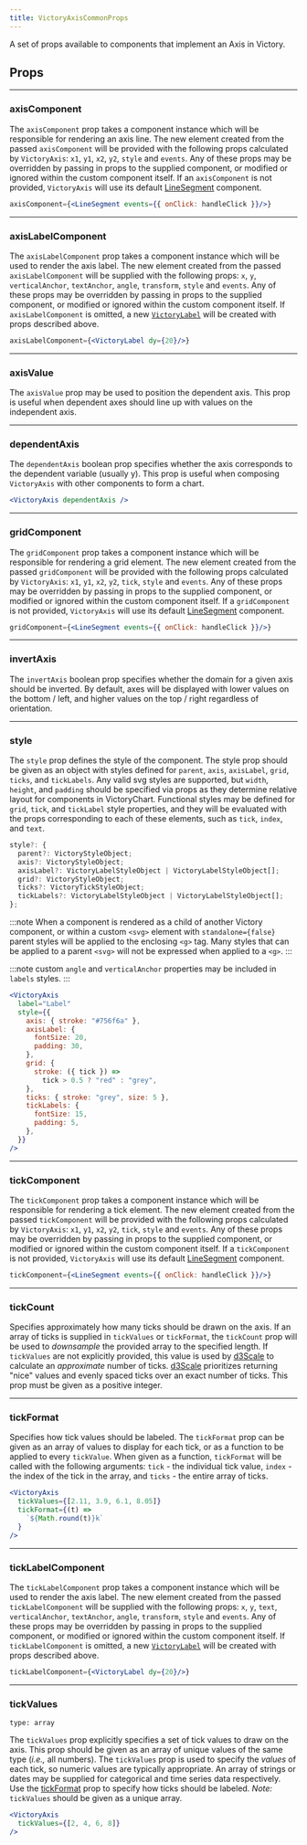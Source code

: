 ```yaml
---
title: VictoryAxisCommonProps
---
```


A set of props available to components that implement an Axis in Victory.

## Props

---

### axisComponent

<Badges>
  <TypeBadge value="ReactElement" />
  <DefaultsBadge value='<LineSegment type={"axis"}/>' />
</Badges>

The `axisComponent` prop takes a component instance which will be responsible for rendering an axis line. The new element created from the passed `axisComponent` will be provided with the following props calculated by `VictoryAxis`: `x1`, `y1`, `x2`, `y2`, `style` and `events`. Any of these props may be overridden by passing in props to the supplied component, or modified or ignored within the custom component itself. If an `axisComponent` is not provided, `VictoryAxis` will use its default [LineSegment][] component.

```jsx
axisComponent={<LineSegment events={{ onClick: handleClick }}/>}
```

---

### axisLabelComponent

<Badges>
  <TypeBadge value="ReactElement" />
  <DefaultsBadge value="<VictoryLabel/>" />
</Badges>

The `axisLabelComponent` prop takes a component instance which will be used to render the axis label. The new element created from the passed `axisLabelComponent` will be supplied with the following props: `x`, `y`, `verticalAnchor`, `textAnchor`, `angle`, `transform`, `style` and `events`. Any of these props may be overridden by passing in props to the supplied component, or modified or ignored within the custom component itself. If `axisLabelComponent` is omitted, a new [`VictoryLabel`][] will be created with props described above.

```jsx
axisLabelComponent={<VictoryLabel dy={20}/>}
```

---

### axisValue

The `axisValue` prop may be used to position the dependent axis. This prop is useful when dependent axes should line up with values on the independent axis.

---

### dependentAxis

<Badges>
  <TypeBadge value="boolean" />
  <DefaultsBadge value="false" />
</Badges>

The `dependentAxis` boolean prop specifies whether the axis corresponds to the dependent variable (usually y). This prop is useful when composing `VictoryAxis` with other components to form a chart.

```jsx live
<VictoryAxis dependentAxis />
```

---

### gridComponent

<Badges>
  <TypeBadge value="ReactElement" />
  <DefaultsBadge value='<LineSegment type={"grid"}/>' />
</Badges>

The `gridComponent` prop takes a component instance which will be responsible for rendering a grid element. The new element created from the passed `gridComponent` will be provided with the following props calculated by `VictoryAxis`: `x1`, `y1`, `x2`, `y2`, `tick`, `style` and `events`. Any of these props may be overridden by passing in props to the supplied component, or modified or ignored within the custom component itself. If a `gridComponent` is not provided, `VictoryAxis` will use its default [LineSegment][] component.

```jsx
gridComponent={<LineSegment events={{ onClick: handleClick }}/>}
```

---

### invertAxis

<Badges>
  <TypeBadge value="boolean" />
  <DefaultsBadge value="false" />
</Badges>

The `invertAxis` boolean prop specifies whether the domain for a given axis should be inverted. By default, axes will be displayed with lower values on the bottom / left, and higher values on the top / right regardless of orientation.

---

### style

<Badges>
  <TypeBadge value="boolean" />
  <DefaultsBadge value="provided by default theme" />
</Badges>

The `style` prop defines the style of the component. The style prop should be given as an object with styles defined for `parent`, `axis`, `axisLabel`, `grid`, `ticks`, and `tickLabels`. Any valid svg styles are supported, but `width`, `height`, and `padding` should be specified via props as they determine relative layout for components in VictoryChart. Functional styles may be defined for `grid`, `tick`, and `tickLabel` style properties, and they will be evaluated with the props corresponding to each of these elements, such as `tick`, `index`, and `text`.

```ts
style?: {
  parent?: VictoryStyleObject;
  axis?: VictoryStyleObject;
  axisLabel?: VictoryLabelStyleObject | VictoryLabelStyleObject[];
  grid?: VictoryStyleObject;
  ticks?: VictoryTickStyleObject;
  tickLabels?: VictoryLabelStyleObject | VictoryLabelStyleObject[];
};
```

:::note
When a component is rendered as a child of another Victory component, or within a custom `<svg>` element with `standalone={false}` parent styles will be applied to the enclosing `<g>` tag. Many styles that can be applied to a parent `<svg>` will not be expressed when applied to a `<g>`.
:::

:::note
custom `angle` and `verticalAnchor` properties may be included in `labels` styles.
:::

```jsx live
<VictoryAxis
  label="Label"
  style={{
    axis: { stroke: "#756f6a" },
    axisLabel: {
      fontSize: 20,
      padding: 30,
    },
    grid: {
      stroke: ({ tick }) =>
        tick > 0.5 ? "red" : "grey",
    },
    ticks: { stroke: "grey", size: 5 },
    tickLabels: {
      fontSize: 15,
      padding: 5,
    },
  }}
/>
```

---

### tickComponent

<Badges>
  <TypeBadge value="ReactElement" />
  <DefaultsBadge value='<LineSegment type={"tick"}/>' />
</Badges>

The `tickComponent` prop takes a component instance which will be responsible for rendering a tick element. The new element created from the passed `tickComponent` will be provided with the following props calculated by `VictoryAxis`: `x1`, `y1`, `x2`, `y2`, `tick`, `style` and `events`. Any of these props may be overridden by passing in props to the supplied component, or modified or ignored within the custom component itself. If a `tickComponent` is not provided, `VictoryAxis` will use its default [LineSegment][] component.

```jsx
tickComponent={<LineSegment events={{ onClick: handleClick }}/>}
```

---

### tickCount

<Badges>
  <TypeBadge value="number" />
</Badges>

Specifies approximately how many ticks should be drawn on the axis. If an array of ticks is supplied in `tickValues` or `tickFormat`, the `tickCount` prop will be used to _downsample_ the provided array to the specified length. If `tickValues` are not explicitly provided, this value is used by [d3Scale][] to calculate an _approximate_ number of ticks. [d3Scale][] prioritizes returning "nice" values and evenly spaced ticks over an exact number of ticks. This prop must be given as a positive integer.

---

### tickFormat

<Badges>
  <TypeBadge value="any[] | function" />
</Badges>

Specifies how tick values should be labeled. The `tickFormat` prop can be given as an array of values to display for each tick, or as a function to be applied to every `tickValue`. When given as a function, `tickFormat` will be called with the following arguments: `tick` - the individual tick value, `index` - the index of the tick in the array, and `ticks` - the entire array of ticks.

```jsx live
<VictoryAxis
  tickValues={[2.11, 3.9, 6.1, 8.05]}
  tickFormat={(t) =>
    `${Math.round(t)}k`
  }
/>
```

---

### tickLabelComponent

<Badges>
  <TypeBadge value="ReactElement" />
  <DefaultsBadge value="<VictoryLabel/>" />
</Badges>

The `tickLabelComponent` prop takes a component instance which will be used to render the axis label. The new element created from the passed `tickLabelComponent` will be supplied with the following props: `x`, `y`, `text`, `verticalAnchor`, `textAnchor`, `angle`, `transform`, `style` and `events`. Any of these props may be overridden by passing in props to the supplied component, or modified or ignored within the custom component itself. If `tickLabelComponent` is omitted, a new [`VictoryLabel`][] will be created with props described above.

```jsx
tickLabelComponent={<VictoryLabel dy={20}/>}
```

---

### tickValues

<Badges>
  <TypeBadge value="any[]" />
</Badges>

`type: array`

The `tickValues` prop explicitly specifies a set of tick values to draw on the axis. This prop should be given as an array of unique values of the same type (_i.e.,_ all numbers). The `tickValues` prop is used to specify the _values_ of each tick, so numeric values are typically appropriate. An array of strings or dates may be supplied for categorical and time series data respectively. Use the [tickFormat][] prop to specify how ticks should be labeled. _Note:_ `tickValues` should be given as a unique array.

```jsx live
<VictoryAxis
  tickValues={[2, 4, 6, 8]}
/>
```

[tickformat]: /docs/api/victory-axis-common-props#tickformat
[d3scale]: https://github.com/d3/d3-scale
[linesegment]: /docs/api/victory-primitives#linesegment
[`victorylabel`]: /docs/api/victory-label
